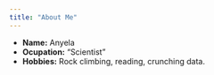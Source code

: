 ```yaml
---
title: "About Me"
---
```


- __Name:__ Anyela
- __Ocupation:__ "Scientist"
- __Hobbies:__ Rock climbing, reading, crunching data.